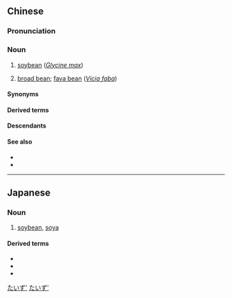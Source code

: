 ==Chinese==
{{zh-forms}}

===Pronunciation===
{{zh-pron
|m=dàdòu
|dg=
|c=daai6 dau6-2
|j=
|mn=tōa-tāu
|cat=n
}}

===Noun===
{{zh-noun}}

# [[soybean]] (''[[Glycine max]]'')
# {{lb|zh|regional}} [[broad bean]]; [[fava bean]] (''[[Vicia faba]]'')

====Synonyms====
{{zh-dial|蠶豆}}

====Derived terms====
{{zh-der|大豆油|青大豆|大豆芽菜|大豆芽}}

====Descendants====
{{CJKV||j=大%豆|だい%ず|대두}}

====See also====
* {{zh-l|黃豆}}
* {{zh-l|黑豆}}

{{zh-cat|Vegetables|Phaseoleae tribe plants}}

----

==Japanese==
{{ja-kanjitab|だい|ず|yomi=on}}

===Noun===
{{ja-noun|だいず}}

# [[soybean]], [[soya]]

====Derived terms====
* {{l|ja|大豆粕}}
* {{l|ja|大豆油}}
* {{l|ja|大豆たんぱく}}

[[Category:ja:Foods|たいず']]
[[Category:ja:Grains|たいず']]
